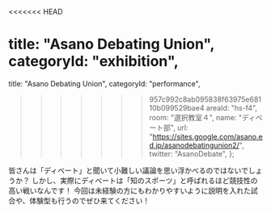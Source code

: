 <<<<<<< HEAD

  title: "Asano Debating Union",
  categoryId: "exhibition",
=======
  title: "Asano Debating Union",
  categoryId: "performance",
>>>>>>> 957c992c8ab095838f63975e68110b099529bae4
  areaId: "hs-f4",
  room: "選択教室４",
  name: "ディベート部",
  url: "https://sites.google.com/asano.ed.jp/asanodebatingunion2/",
  twitter: "AsanoDebate",
};

皆さんは「ディベート」と聞いて小難しい議論を思い浮かべるのではないでしょうか？
しかし、実際にディベートは「知のスポーツ」と呼ばれるほど競技性の高い戦いなんです！
今回は未経験の方にもわかりやすいように説明を入れた試合や、体験型も行うのでぜひ来てください！
